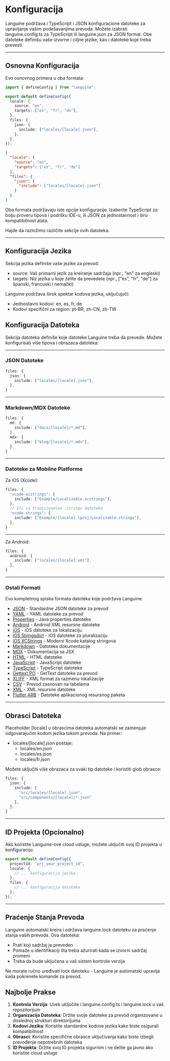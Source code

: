 # Konfiguracija

Languine podržava i TypeScript i JSON konfiguracione datoteke za upravljanje vašim podešavanjima prevoda. Možete izabrati languine.config.ts za TypeScript ili languine.json za JSON format. Obe datoteke definišu vaše izvorne i ciljne jezike, kao i datoteke koje treba prevesti.

---

## Osnovna Konfiguracija

Evo osnovnog primera u oba formata:

```typescript title="languine.config.ts"
import { defineConfig } from "languine";

export default defineConfig({
  locale: {
    source: "en",
    targets: ["es", "fr", "de"],
  },
  files: {
    json: {
      include: ["locales/[locale].json"],
    },
  },
});
```

```json title="languine.json"
{
  "locale": {
    "source": "en",
    "targets": ["es", "fr", "de"]
  },
  "files": {
    "json": {
      "include": ["locales/[locale].json"]
    }
  }
}
```

Oba formata podržavaju iste opcije konfiguracije. Izaberite TypeScript za bolju proveru tipova i podršku IDE-u, ili JSON za jednostavnost i širu kompatibilnost alata.

Hajde da razložimo različite sekcije ovih datoteka.

---

## Konfiguracija Jezika

Sekcija jezika definiše vaše jezike za prevod:

- source: Vaš primarni jezik za kreiranje sadržaja (npr., "en" za engleski)
- targets: Niz jezika u koje želite da prevedete (npr., ["es", "fr", "de"] za španski, francuski i nemački)

Languine podržava širok spektar kodova jezika, uključujući:
- Jednostavni kodovi: en, es, fr, de
- Kodovi specifični za region: pt-BR, zh-CN, zh-TW

## Konfiguracija Datoteka

Sekcija datoteka definiše koje datoteke Languine treba da prevede. Možete konfigurisati više tipova i obrazaca datoteka:

---

### JSON Datoteke
```typescript
files: {
  json: {
    include: ["locales/[locale].json"],
  },
}
```

---

### Markdown/MDX Datoteke
```typescript
files: {
  md: {
    include: ["docs/[locale]/*.md"],
  },
  mdx: {
    include: ["blog/[locale]/*.mdx"],
  },
}
```

---

### Datoteke za Mobilne Platforme

Za iOS (Xcode):
```typescript
files: {
  "xcode-xcstrings": {
    include: ["Example/Localizable.xcstrings"],
  },
  // Ili za tradicionalne .strings datoteke
  "xcode-strings": {
    include: ["Example/[locale].lproj/Localizable.strings"],
  },
}
```

---

Za Android:
```typescript
files: {
  android: {
    include: ["locales/[locale].xml"],
  },
}
```

---

### Ostali Formati

Evo kompletnog spiska formata datoteka koje podržava Languine:

- [JSON](/docs/json) - Standardne JSON datoteke za prevod
- [YAML](/docs/yaml) - YAML datoteke za prevod
- [Properties](/docs/properties) - Java properties datoteke
- [Android](/docs/android) - Android XML resursne datoteke
- [iOS](/docs/ios) - iOS datoteke za lokalizaciju
- [iOS Stringsdict](/docs/xcode-stringsdict) - iOS datoteke za pluralizaciju
- [iOS XCStrings](/docs/xcode-xcstrings) - Moderni Xcode katalog stringova
- [Markdown](/docs/md) - Datoteke dokumentacije
- [MDX](/docs/mdx) - Dokumentacija sa JSX
- [HTML](/docs/html) - HTML datoteke
- [JavaScript](/docs/js) - JavaScript datoteke
- [TypeScript](/docs/ts) - TypeScript datoteke
- [Gettext PO](/docs/po) - GetText datoteke za prevod
- [XLIFF](/docs/xliff) - XML format za razmenu lokalizacije
- [CSV](/docs/csv) - Prevod zasnovan na tabelama
- [XML](/docs/xml) - XML resursne datoteke
- [Flutter ARB](/docs/arb) - Datoteke aplikacionog resursnog paketa

---

## Obrasci Datoteka

Placeholder [locale] u obrascima datoteka automatski se zamenjuje odgovarajućim kodom jezika tokom prevoda. Na primer:

- locales/[locale].json postaje:
  - locales/en.json
  - locales/es.json
  - locales/fr.json

Možete uključiti više obrazaca za svaki tip datoteke i koristiti glob obrasce:
```typescript
files: {
  json: {
    include: [
      "src/locales/[locale].json",
      "src/components/[locale]/*.json"
    ],
  },
}
```

---

## ID Projekta (Opcionalno)

Ako koristite Languine-ove cloud usluge, možete uključiti svoj ID projekta u konfiguraciju:

```typescript
export default defineConfig({
  projectId: "prj_your_project_id",
  locale: {
    // ... konfiguracija jezika
  },
  files: {
    // ... konfiguracija datoteka
  },
});
```

---

## Praćenje Stanja Prevoda

Languine automatski kreira i održava languine.lock datoteku za praćenje stanja vaših prevoda. Ova datoteka:

- Prati koji sadržaj je preveden
- Pomaže u identifikaciji šta treba ažurirati kada se izvorni sadržaj promeni
- Treba da bude uključena u vaš sistem kontrole verzija

Ne morate ručno uređivati lock datoteku - Languine je automatski upravlja kada pokrenete komande za prevod.

## Najbolje Prakse

1. **Kontrola Verzija**: Uvek uključite i languine.config.ts i languine.lock u vaš repozitorijum
2. **Organizacija Datoteka**: Držite svoje datoteke za prevod organizovane u doslednoj strukturi direktorijuma
3. **Kodovi Jezika**: Koristite standardne kodove jezika kako biste osigurali kompatibilnost
4. **Obrasci**: Koristite specifične obrasce uključivanja kako biste izbegli prevođenje nepotrebnih datoteka
5. **ID Projekta**: Držite svoj ID projekta sigurnim i ne delite ga javno ako koristite cloud usluge
